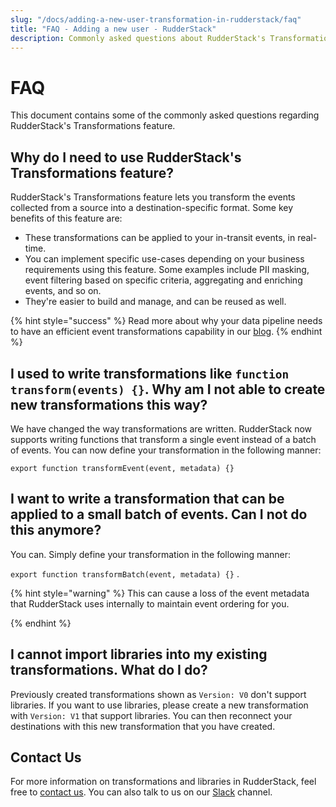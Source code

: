 ```yaml
---
slug: "/docs/adding-a-new-user-transformation-in-rudderstack/faq"
title: "FAQ - Adding a new user - RudderStack"
description: Commonly asked questions about RudderStack's Transformations feature.
---
```


# FAQ

This document contains some of the commonly asked questions regarding RudderStack's Transformations feature.

## Why do I need to use RudderStack's Transformations feature?

RudderStack's Transformations feature lets you transform the events collected from a source into a destination-specific format. Some key benefits of this feature are:

- These transformations can be applied to your in-transit events, in real-time.
- You can implement specific use-cases depending on your business requirements using this feature. Some examples include PII masking, event filtering based on specific criteria, aggregating and enriching events, and so on.
- They're easier to build and manage, and can be reused as well.

{% hint style="success" %}
Read more about why your data pipeline needs to have an efficient event
transformations capability in our
[blog](https://rudderstack.com/blog/the-future-of-data-pipeline-tools-must-include-better-transformations-than-etl-ever-had).
{% endhint %}

## I used to write transformations like `function transform(events) {}`. Why am I not able to create new transformations this way?

We have changed the way transformations are written. RudderStack now supports writing functions that transform a single event instead of a batch of events. You can now define your transformation in the following manner:

`export function transformEvent(event, metadata) {}`

## I want to write a transformation that can be applied to a small batch of events. Can I not do this anymore?

You can. Simply define your transformation in the following manner:

`export function transformBatch(event, metadata) {}` .

{% hint style="warning" %}
This can cause a loss of the event metadata that RudderStack uses internally to maintain event ordering for you.

{% endhint %}

## I cannot import libraries into my existing transformations. What do I do?

Previously created transformations shown as `Version: V0` don't support libraries. If you want to use libraries, please create a new transformation with `Version: V1` that support libraries. You can then reconnect your destinations with this new transformation that you have created.

## Contact Us

For more information on transformations and libraries in RudderStack, feel free to [contact us](mailto:%20docs@rudderstack.com). You can also talk to us on our [Slack](https://resources.rudderstack.com/join-rudderstack-slack) channel.
